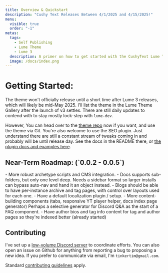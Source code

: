 ```yaml
---
title: Overview & Quickstart
description: "Cushy Text Releases Between 4/1/2025 and 4/15/2025!"
menu:
  visible: true
  order: "-1"
metas:
  tags:
    - Self Publishing
    - Lume Theme
    - Lume 3 
  description: A primer on how to get started with the CushyText Lume Theme, Currently Under Heavy Development.
  image: /docs/index.png
---
```


# Getting Started:

The theme won't officially release until a short time after Lume 3 releases, 
which will likely be mid-May 2025. I'll list the theme in the Lume Theme Gallery
after the launch of v3 settles. There are still daily updates to contend with 
to stay mostly lock-step with `lume-dev`.

However, You can head over to the [theme repo](https://github.com/timthepost/cushytext-theme) 
now if you want, and use the theme via Git. You're also welcome to use the SEO 
plugin. Just understand there are still a constant stream of tweaks coming in 
and probably will be until release day. See the docs in the README there, or 
[the plugin docs and examples here](/docs/theme-plugins/#simple-seo).

<h2 id="roadmap">Near-Term Roadmap: (`0.0.2 - 0.0.5`)</h2>
 - More robust archetype scripts and CMS integration.
 - Docs supports sub-folders, but only one level deep. Needs a sidebar format so 
   larger installs can bypass auto-nav and hand it an object instead.
 - Blogs should be able to have per-instance archive and tag pages, with control
   over layouts used for each one.
 - Have a default localization plugin / setup.
 - More content-building components (tabs, responsive YT player helper, docs index
   page generator) Perhaps a selective generator for Discord Q&A as the start of a 
   FAQ component.
 - Have author bios and tag info content for tag and author pages so they're
   indexed better (already started)

<h2 id="contributing">Contributing</h2>

I've set up a [low-volume Discord server](https://discord.gg/ETx8S8cWwH) to coordinate efforts. You can
also open an issue on Github for anything from reporting a bug to proposing
a new idea. If you prefer to communicate via email, I'm `tinkertim@gmail.com`.

Standard [contributing guidelines](https://www.contributor-covenant.org/version/2/1/code_of_conduct/) apply.

